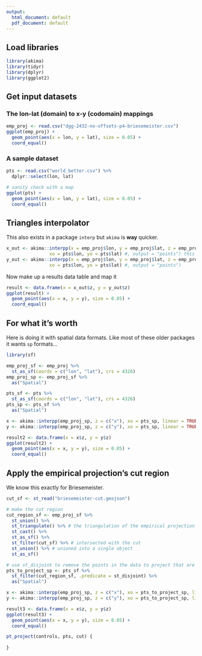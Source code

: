 ```yaml
---
output:
  html_document: default
  pdf_document: default
---
```


## Load libraries

```r
library(akima)
library(tidyr)
library(dplyr)
library(ggplot2)
```

## Get input datasets

### The lon-lat (domain) to x-y (codomain) mappings

```r
emp_proj <- read.csv("dgg-2432-no-offsets-p4-briesemeister.csv")
ggplot(emp_proj) +
  geom_point(aes(x = lon, y = lat), size = 0.05) +
  coord_equal()
```

### A sample dataset

```r
pts <- read.csv("world_better.csv") %>%
  dplyr::select(lon, lat)

# sanity check with a map
ggplot(pts) + 
  geom_point(aes(x = lon, y = lat), size = 0.05) + 
  coord_equal()
```

## Triangles interpolator

This also exists in a package `interp` but `akima` is **way** quicker.

```r
x_out <- akima::interpp(x = emp_proj$lon, y = emp_proj$lat, z = emp_proj$x,
                xo = pts$lon, yo = pts$lat) #, output = "points") this option for interp function
y_out <- akima::interpp(x = emp_proj$lon, y = emp_proj$lat, z = emp_proj$y,
                xo = pts$lon, yo = pts$lat) #, output = "points")
```

Now make up a results data table and map it

```r
result <- data.frame(x = x_out$z, y = y_out$z)
ggplot(result) + 
  geom_point(aes(x = x, y = y), size = 0.05) + 
  coord_equal()
```

## For what it's worth

Here is doing it with spatial data formats. Like most of these older packages it wants `sp` formats...

```r
library(sf)

emp_proj_sf <- emp_proj %>%
  st_as_sf(coords = c("lon", "lat"), crs = 4326) 
emp_proj_sp <- emp_proj_sf %>%
  as("Spatial")

pts_sf <- pts %>%
  st_as_sf(coords = c("lon", "lat"), crs = 4326)
pts_sp <- pts_sf %>%
  as("Spatial")

x <- akima::interpp(emp_proj_sp, z = c("x"), xo = pts_sp, linear = TRUE)
y <- akima::interpp(emp_proj_sp, z = c("y"), xo = pts_sp, linear = TRUE)

result2 <- data.frame(x = x$z, y = y$z)
ggplot(result2) +
  geom_point(aes(x = x, y = y), size = 0.05) + 
  coord_equal()
```

## Apply the empirical projection's cut region

We know this exactly for Briesemeister.

```r
cut_sf <- st_read("briesemeister-cut.geojson")

# make the cut region
cut_region_sf <- emp_proj_sf %>%
  st_union() %>%
  st_triangulate() %>% # the triangulation of the empirical projection points
  st_cast() %>%
  st_as_sf() %>% 
  st_filter(cut_sf) %>% # intersected with the cut
  st_union() %>% # unioned into a single object
  st_as_sf() 

# use st_disjoint to remove the points in the data to project that are inside the cut region
pts_to_project_sp <- pts_sf %>%
  st_filter(cut_region_sf, .predicate = st_disjoint) %>%
  as("Spatial")

x <- akima::interpp(emp_proj_sp, z = c("x"), xo = pts_to_project_sp, linear = TRUE)
y <- akima::interpp(emp_proj_sp, z = c("y"), xo = pts_to_project_sp, linear = TRUE)

result3 <- data.frame(x = x$z, y = y$z)
ggplot(result3) +
  geom_point(aes(x = x, y = y), size = 0.05) + 
  coord_equal()
```

```r
pt_project(controls, pts, cut) {
  
}
```
